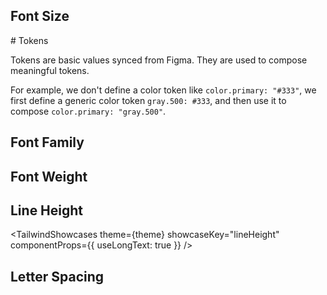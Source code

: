 
<TailwindShowcases theme={theme} showcaseKey="textColor" />

## Font Size

<TailwindShowcases theme={theme} showcaseKey="fontSize" /># Tokens

Tokens are basic values synced from Figma. They are used to compose meaningful tokens.

For example, we don't define a color token like `color.primary: "#333"`, we first define a generic color token `gray.500: #333`, and then use it to compose `color.primary: "gray.500"`.

## Font Family

<TailwindShowcases theme={theme} showcaseKey="fontFamily" />

## Font Weight

<TailwindShowcases theme={theme} showcaseKey="fontWeight" />

## Line Height

<TailwindShowcases
  theme={theme}
  showcaseKey="lineHeight"
  componentProps={{ useLongText: true }}
/>

## Letter Spacing

<TailwindShowcases theme={theme} showcaseKey="letterSpacing" />
